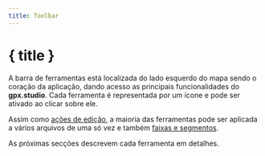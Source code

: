 ```yaml
---
title: Toolbar
---
```


<script lang="ts">

    onMount(() => {
        currentTool.set(Tool.ROUTING);
    });

    onDestroy(() => {
        currentTool.set(null);
    });
</script>

# { title }

A barra de ferramentas está localizada do lado esquerdo do mapa sendo o coração da aplicação, dando acesso as principais funcionalidades do **gpx.studio**.
Cada ferramenta é representada por um ícone e pode ser ativado ao clicar sobre ele.

<div class="flex flex-row justify-center text-foreground">
    <div>
        <Toolbar class="border rounded-md shadow-lg" />
    </div>
</div>

Assim como [ações de edição](./menu/edit), a maioria das ferramentas pode ser aplicada a vários arquivos de uma só vez e também [faixas e segmentos](./gpx).

As próximas secções descrevem cada ferramenta em detalhes.
